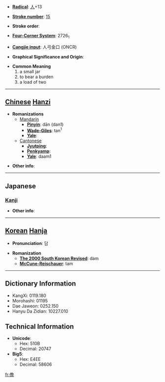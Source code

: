 * '''[[Wiktionary:Chinese radical index| Radical]]''': [[Wiktionary:Chinese radical index 人|人]]+13

* '''[[Wiktionary:Chinese total strokes index|Stroke number]]''': [[Wiktionary:Chinese total strokes index 15|15]]

* '''Stroke order''': 

* '''[[Wiktionary:Chinese four corner index|Four-Corner System]]''': 2726<sub>1</sub>

* '''[[Wiktionary:Chinese Cangjie index|Cangjie input]]''': 人弓金口 (ONCR)

* '''Graphical Significance and Origin''': 

* '''Common Meaning'''
*#a small jar
*# to bear a burden
*# a load of two


----

== [[Chinese]] [[Hanzi]] ==

* '''Romanizations'''
** [[Mandarin]]
*** '''[[Pinyin]]''': dān (dan1)
*** '''[[Wade-Giles]]''': tan<sup>1</sup>
*** '''[[Yale]]''': 
**[[Cantonese]]
***'''[[Jyutping]]''':
***'''[[Penkyamp]]''': 
***'''[[Yale]]''': daam1

* '''Other info''': 

----

==Japanese==
===[[Kanji]]===
{{kanji|on readings=[[たん]] (tan), [[せん]] (sen), [[ぜん]] (zen)
|kun readings=[[になう]] (ninau), [[にたい]] (nitai), [[こがめ]] (kogame)
}}

* '''Other info''':  

----

== [[Korean]] [[Hanja]] ==

* '''Pronunciation''': 담

* '''Romanization'''
** '''[[The 2000 South Korean Revised Romanization|The 2000 South Korean Revised]]''': dam
** '''[[McCune-Reischauer]]''': tam

----

== Dictionary Information ==

* KangXi: 0119.180
* Morohashi: 01195
* Dae Jaweon: 0252.150
* Hanyu Da Zidian: 10227.010

== Technical Information ==

* '''Unicode''':
** Hex: 510B
** Decimal: 20747
* '''Big5''':
** Hex: E4EE
** Decimal: 58606

[[fr:儋]]